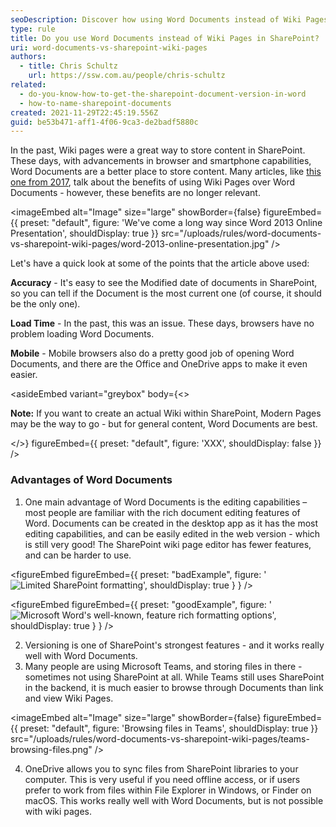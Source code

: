 ```yaml
---
seoDescription: Discover how using Word Documents instead of Wiki Pages can improve your SharePoint experience. Enhance editing capabilities, leverage versioning features and sync files with OneDrive for a more efficient workflow.
type: rule
title: Do you use Word Documents instead of Wiki Pages in SharePoint?
uri: word-documents-vs-sharepoint-wiki-pages
authors:
  - title: Chris Schultz
    url: https://ssw.com.au/people/chris-schultz
related:
  - do-you-know-how-to-get-the-sharepoint-document-version-in-word
  - how-to-name-sharepoint-documents
created: 2021-11-29T22:45:19.556Z
guid: be53b471-aff1-4f06-9ca3-de2badf5880c
---
```


In the past, Wiki pages were a great way to store content in SharePoint. These days, with advancements in browser and smartphone capabilities, Word Documents are a better place to store content.
Many articles, like [this one from 2017](https://www.sharepointagency.co.nz/consulting/item/348-wiki-pages-are-better-than-word-documents-for-your-intranet.html), talk about the benefits of using Wiki Pages over Word Documents - however, these benefits are no longer relevant.


<imageEmbed
  alt="Image"
  size="large"
  showBorder={false}
  figureEmbed={{
    preset: "default",
    figure: 'We\'ve come a long way since Word 2013 Online Presentation',
    shouldDisplay: true
  }}
  src="/uploads/rules/word-documents-vs-sharepoint-wiki-pages/word-2013-online-presentation.jpg"
/>

Let's have a quick look at some of the points that the article above used:

**Accuracy** - It's easy to see the Modified date of documents in SharePoint, so you can tell if the Document is the most current one (of course, it should be the only one).

**Load Time** - In the past, this was an issue. These days, browsers have no problem loading Word Documents.

**Mobile** - Mobile browsers also do a pretty good job of opening Word Documents, and there are the Office and OneDrive apps to make it even easier.

<asideEmbed
  variant="greybox"
  body={<>
    
**Note:** If you want to create an actual Wiki within SharePoint, Modern Pages may be the way to go - but for general content, Word Documents are best.

  </>}
  figureEmbed={{
    preset: "default",
    figure: 'XXX',
    shouldDisplay: false
  }}
/>

### Advantages of Word Documents

1. One main advantage of Word Documents is the editing capabilities – most people are familiar with the rich document editing features of Word. Documents can be created in the desktop app as it has the most editing capabilities, and can be easily edited in the web version - which is still very good! The SharePoint wiki page editor has fewer features, and can be harder to use.

<figureEmbed figureEmbed={{
  preset: "badExample",
  figure: '![Limited SharePoint formatting](sharepoint-editor.png)',
  shouldDisplay: true
} } />


<figureEmbed figureEmbed={{
  preset: "goodExample",
  figure: '![Microsoft Word\'s well-known, feature rich formatting options](microsoft-ribbon.png)',
  shouldDisplay: true
} } />


2. Versioning is one of SharePoint's strongest features - and it works really well with Word Documents.
3. Many people are using Microsoft Teams, and storing files in there - sometimes not using SharePoint at all. While Teams still uses SharePoint in the backend, it is much easier to browse through Documents than link and view Wiki Pages.


<imageEmbed
  alt="Image"
  size="large"
  showBorder={false}
  figureEmbed={{
    preset: "default",
    figure: 'Browsing files in Teams',
    shouldDisplay: true
  }}
  src="/uploads/rules/word-documents-vs-sharepoint-wiki-pages/teams-browsing-files.png"
/>

4. OneDrive allows you to sync files from SharePoint libraries to your computer. This is very useful if you need offline access, or if users prefer to work from files within File Explorer in Windows, or Finder on macOS. This works really well with Word Documents, but is not possible with wiki pages.